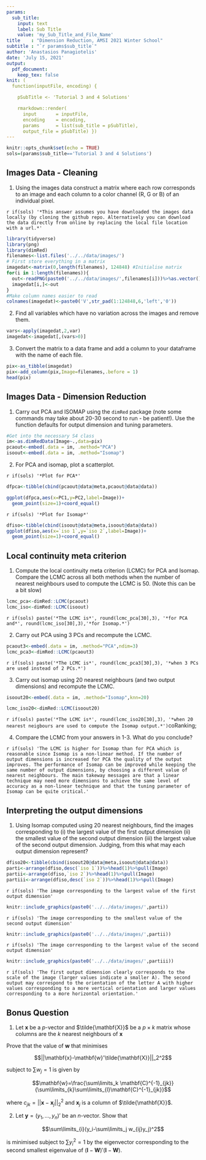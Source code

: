 ```yaml
---
params: 
  sub_title:
    input: text
    label: Sub Title
    value: 'my_Sub_Title_and_File_Name'
title    : "Dimension Reduction, AMSI 2021 Winter School"
subtitle : "`r params$sub_title`"
author: 'Anastasios Panagiotelis'
date: 'July 15, 2021'
output:
  pdf_document:
    keep_tex: false
knit: (
  function(inputFile, encoding) { 

    pSubTitle <- 'Tutorial 3 and 4 Solutions'

    rmarkdown::render( 
      input       = inputFile, 
      encoding    = encoding, 
      params      = list(sub_title = pSubTitle),      
      output_file = pSubTitle) })
---
```


```r
knitr::opts_chunk$set(echo = TRUE)
sols=(params$sub_title=='Tutorial 3 and 4 Solutions')
```

## Images Data - Cleaning

1. Using the images data construct a matrix where each row corresponds to an image and each column to a color channel (R, G or B) of an individual pixel.

`r if(sols) '*This answer assumes you have downloaded the images data locally (by cloning the github repo. Alternatively you can download the data directly from online by replacing the local file location with a url.*'`

```r
library(tidyverse)
library(png)
library(dimRed)
filenames<-list.files('../../data/images/')
# First store everything in a matrix
imagedat<-matrix(0,length(filenames), 124848) #Initialise matrix 
for(i in 1:length(filenames)){
  out<-readPNG(paste0('../../data/images/',filenames[i]))%>%as.vector()
  imagedat[i,]<-out
}
#Make column names easier to read
colnames(imagedat)<-paste0('V',str_pad(1:124848,6,'left','0'))
```

2. Find all variables which have no variation across the images and remove them.

```r
vars<-apply(imagedat,2,var)
imagedat<-imagedat[,(vars>0)]
```

3. Convert the matrix to a data frame and add a column to your dataframe with the name of each file.

```r
pix<-as_tibble(imagedat)
pix<-add_column(pix,Image=filenames,.before = 1)
head(pix)

```

## Images Data - Dimension Reduction

1. Carry out PCA and ISOMAP using the `dimRed` package (note some commands may take about 20-30 second to run - be patient!). Use the function defaults for output dimension and tuning parameters.

```r
#Get into the necessary S4 class
im<-as.dimRedData(Image~.,data=pix)
pcaout<-embed(.data = im, .method="PCA")
isoout<-embed(.data = im, .method="Isomap")
```

2. For PCA and isomap, plot a scatterplot.

`r if(sols) '*Plot for PCA*'`

```r

dfpca<-tibble(cbind(pcaout@data@meta,pcaout@data@data))

ggplot(dfpca,aes(x=PC1,y=PC2,label=Image))+
  geom_point(size=1)+coord_equal()
```

`r if(sols) '*Plot for Isomap*'`

```r

dfiso<-tibble(cbind(isoout@data@meta,isoout@data@data))
ggplot(dfiso,aes(x=`iso 1`,y=`iso 2`,label=Image))+
  geom_point(size=1)+coord_equal()

```

## Local continuity meta criterion

1. Compute the local continuity meta criterion (LCMC) for PCA and Isomap. Compare the LCMC across all both methods when the number of nearest neighbours used to compute the LCMC is 50. (Note this can be a bit slow)


```r


lcmc_pca<-dimRed::LCMC(pcaout)
lcmc_iso<-dimRed::LCMC(isoout)


```

`r if(sols) paste('*The LCMC is*', round(lcmc_pca[30],3), '*for PCA and*', round(lcmc_iso[30],3),'*for Isomap.*')`


2. Carry out PCA using 3 PCs and recompute the LCMC.

```r
pcaout3<-embed(.data = im, .method="PCA",ndim=3)
lcmc_pca3<-dimRed::LCMC(pcaout3)

```

`r if(sols) paste('*The LCMC is*', round(lcmc_pca3[30],3), '*when 3 PCs are used instead of 2 PCs.*')`

3. Carry out isomap using 20 nearest neighbours (and two output dimensions) and recompute the LCMC.

```r
isoout20<-embed(.data = im, .method="Isomap",knn=20)

lcmc_iso20<-dimRed::LCMC(isoout20)
```

`r if(sols) paste('*The LCMC is*', round(lcmc_iso20[30],3), '*when 20 nearest neigbours are used to compute the Isomap output.*')`coRanking;

4. Compare the LCMC from your answers in 1-3. What do you conclude?

`r if(sols) 'The LCMC is higher for Isomap than for PCA which is reasonable since Isomap is a non-linear method. If the number of output dimensions is increased for PCA the quality of the output improves. The performance of Isomap can be improved while keeping the same number of output dimensions, by choosing a different value of nearest neighbours. The main takeway messages are that a linear technique may need more dimensions to achieve the same level of accuracy as a non-linear technique and that the tuning parameter of Isomap can be quite critical.'`

## Interpreting the output dimensions

1. Using Isomap computed using 20 nearest neighbours, find the images corresponding to (i) the largest value of the first output dimension (ii) the smallest value of the second output dimension (iii) the largest value of the second output dimension. Judging, from this what may each output dimension represent?

```r
dfiso20<-tibble(cbind(isoout20@data@meta,isoout@data@data))
parti<-arrange(dfiso,desc(`iso 1`))%>%head(1)%>%pull(Image)
partii<-arrange(dfiso,`iso 2`)%>%head(1)%>%pull(Image)
partiii<-arrange(dfiso,desc(`iso 2`))%>%head(1)%>%pull(Image)

```

`r if(sols) 'The image corresponding to the largest value of the first output dimension'`

```r

knitr::include_graphics(paste0('../../data/images/',parti))

```

`r if(sols) 'The image corresponding to the smallest value of the second output dimension'`

```r

knitr::include_graphics(paste0('../../data/images/',partii))

```

`r if(sols) 'The image corresponding to the largest value of the second output dimension'`

```r

knitr::include_graphics(paste0('../../data/images/',partiii))

```

`r if(sols) 'The first output dimension clearly corresponds to the scale of the image (larger values indicate a smaller A). The second output may correspond to the orientation of the letter A with higher values corresponding to a more vertical orientation and larger values corresponding to a more horizontal orientation.'`

## Bonus Question

1. Let $\mathbf{x}$ be a $p$-vector and $\tilde{\mathbf{X}}$ be a $p\times k$ matrix whose columns are the $k$ nearest neighbours of $\mathbf{x}$  

Prove that the value of $\mathbf{w}$ that minimises

$$||\mathbf{x}-\mathbf{w}'\tilde{\mathbf{X}}||_2^2$$

subject to $\sum w_j=1$ is given by

$$\mathbf{w}=\frac{\sum\limits_k \mathbf{C}^{-1}_{jk}}{\sum\limits_{k}\sum\limits_{l}\mathbf{C}^{-1}_{jk}}$$

where $c_{jk}=||\mathbf{x}-\mathbf{x}_j||^2_2$ and $\mathbf{x}_j$ is a column of $\tilde{\mathbf{X}}$.

2. Let $\mathbf{y}=(y_1,\dots,y_n)'$ be an $n$-vector. Show that 

$$\sum\limits_{i}(y_i-\sum\limits_j w_{ij}y_j)^2$$

is minimised subject to $\sum{y^2_i}=1$ by the eigenvector corresponding to the second smallest eigenvalue of $(\mathbf{I}-\mathbf{W})'(\mathbf{I}-\mathbf{W})$.